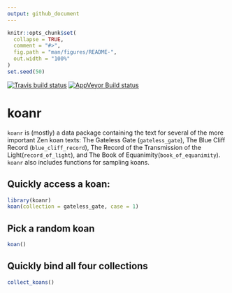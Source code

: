 ```yaml
---
output: github_document
---
```


<!-- README.md is generated from README.Rmd. Please edit that file -->

```r
knitr::opts_chunk$set(
  collapse = TRUE,
  comment = "#>",
  fig.path = "man/figures/README-",
  out.width = "100%"
)
set.seed(50)
```

[![Travis build status](https://travis-ci.org/malcolmbarrett/koanr.svg?branch=master)](https://travis-ci.org/malcolmbarrett/koanr)
[![AppVeyor Build status](https://ci.appveyor.com/api/projects/status/myfqx9fpr4fqcgom?svg=true)](https://ci.appveyor.com/project/malcolmbarrett/koanr)


# koanr

`koanr` is (mostly) a data package containing the text for several of the more important Zen koan texts: The Gateless Gate (`gateless_gate`), The Blue Cliff Record (`blue_cliff_record`), The Record of the Transmission of the Light(`record_of_light`), and The Book of Equanimity(`book_of_equanimity`). `koanr` also includes functions for sampling koans.

## Quickly access a koan:

```r
library(koanr)
koan(collection = gateless_gate, case = 1)
```

## Pick a random koan

```r
koan()
```


## Quickly bind all four collections

```r
collect_koans()
```

